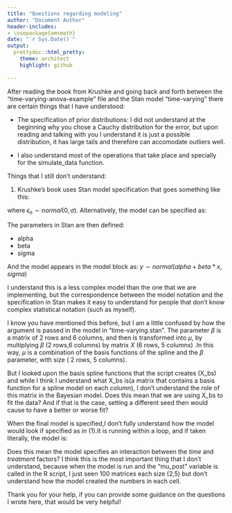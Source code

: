 ```yaml
---
title: "Questions regarding modeling"
author: "Document Author"
header-includes:
- \usepackage{amsmath}
date: "`r Sys.Date()`"
output:
  prettydoc::html_pretty:
    theme: architect
    highlight: github
    
---
```


After reading the book from Krushke and going back and forth between the "time-varying-anova-example" file and the Stan model "time-varying" there are certain things that I have understood:

* The specification of prior distributions: I did not understand at the beginning why you chose a Cauchy distribution for the error, but upon reading and talking with you I understand it is just a possible distribution, it has large tails and therefore can accomodate outliers well.

* I also understand most of the operations that take place and specially for the simulate_data function.

Things that I still don't understand:

1. Krushke's book uses Stan model specification that goes something like this:

\begin{align}
y_n=\alpha+\beta*x_n+\epsilon_n \tag{1}\\
\end{align}

where $\epsilon_n \sim normal(0,\sigma)$. 
Alternatively, the model can be specified as:
\begin{align}
y_n \sim normal(\alpha+\beta x_n,\sigma) \tag{2}\\
\end{align}

The parameters in Stan are then defined:

* alpha
* beta 
* sigma

And the model appears in the model block as:
$y\sim normal(alpha+beta*x,sigma)$

I understand this is a less complex model than the one that we are implementing, but the correspondence between the model notation and the specification in Stan makes it easy to understand for people that don't know complex statistical notation (such as myself).

I know you have mentioned this before, but I am a little confused by how the argument is passed in the model in "time-varying.stan". The parameter $\beta$ is a matrix of 2 rows and 6 columns, and then is transformed into $\mu$, by multiplying $\beta$ (2 rows,6 columns) by  matrix $X$ (6 rows, 5 columns) .In this way, $\mu$ is a combination of the basis functions of the spline and the $\beta$ parameter, with size ( 2 rows, 5 columns).

But I looked upon the basis spline functions that the script creates (X_bs) and while I think I understand what X_bs is(a matrix that contains a basis function for a spline model on each column), I don't understand the role of this matrix in the Bayesian model. Does this mean that we are using X_bs to fit the data? And if that is the case, setting a different seed then would cause to have a better or worse fit?

When the final model is specified,I don't fully understand how the model would look if specified as in $(1)$.It is running within a loop, and if taken literally, the model is:

\begin{align}
y_i \sim normal(\mu(time_i,treatment_i)) \tag{3}\\
\end{align}
Does this mean the model specifies an interaction between the $time$ and $treatment$ factors? I think this is the most important thing that I don't understand, because when the model is run and the "mu_post" variable is called in the R script, I just seen 100 matrices each size (2,5) but don't understand how the model created the numbers in each cell.

Thank you for your help, if you can provide some guidance on the questions I wrote here, that would be very helpful!
